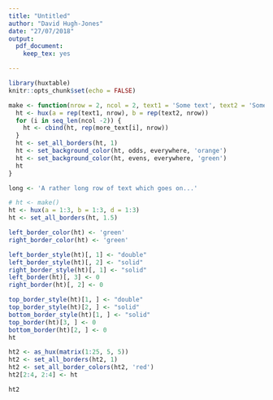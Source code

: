 ```yaml
---
title: "Untitled"
author: "David Hugh-Jones"
date: "27/07/2018"
output: 
  pdf_document:
    keep_tex: yes

---
```


```r

library(huxtable)
knitr::opts_chunk$set(echo = FALSE)
```


```r

make <- function(nrow = 2, ncol = 2, text1 = 'Some text', text2 = 'Some more text', more_text = 'Some text') {
  ht <- hux(a = rep(text1, nrow), b = rep(text2, nrow))
  for (i in seq_len(ncol -2)) {
    ht <- cbind(ht, rep(more_text[i], nrow))
  }
  ht <- set_all_borders(ht, 1)
  ht <- set_background_color(ht, odds, everywhere, 'orange')
  ht <- set_background_color(ht, evens, everywhere, 'green')
  ht
}

long <- 'A rather long row of text which goes on...'

```


```r
# ht <- make()
ht <- hux(a = 1:3, b = 1:3, d = 1:3) 
ht <- set_all_borders(ht, 1.5)

left_border_color(ht) <- 'green'
right_border_color(ht) <- 'green'

left_border_style(ht)[, 1] <- "double"
left_border_style(ht)[, 2] <- "solid"
right_border_style(ht)[, 1] <- "solid"
left_border(ht)[, 3] <- 0
right_border(ht)[, 2] <- 0

top_border_style(ht)[1, ] <- "double"
top_border_style(ht)[2, ] <- "solid"
bottom_border_style(ht)[1, ] <- "solid"
top_border(ht)[3, ] <- 0
bottom_border(ht)[2, ] <- 0
ht

ht2 <- as_hux(matrix(1:25, 5, 5))
ht2 <- set_all_borders(ht2, 1)
ht2 <- set_all_border_colors(ht2, 'red')
ht2[2:4, 2:4] <- ht

ht2


```
